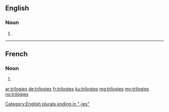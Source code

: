 ==English==

===Noun===
{{head|en|noun plural form}}

# {{plural of|trilogy|lang=en}}

[[Category:English plurals ending in "-ies"]]

----

==French==

===Noun===
{{head|fr|noun plural form|cat2= terms with incomplete gender}}

# {{plural of|trilogie|lang=fr}}

[[ar:trilogies]]
[[de:trilogies]]
[[fr:trilogies]]
[[ku:trilogies]]
[[mg:trilogies]]
[[my:trilogies]]
[[no:trilogies]]